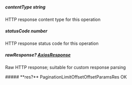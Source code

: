 
##### **contentType** string
HTTP response content type for this operation

##### **statusCode** number
HTTP response status code for this operation

##### **rawResponse?** [AxiosResponse](https://axios-http.com/docs/res_schema)
Raw HTTP response; suitable for custom response parsing

<Collapsible>
    ##### **res?** PaginationLimitOffsetOffsetParamsRes
    OK
    <Collapsible.Break/>
    <PaginationLimitOffsetOffsetParamsRes/>
</Collapsible>

